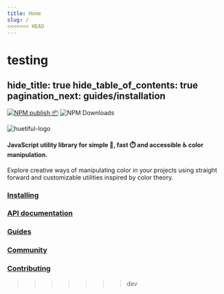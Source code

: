 ```yaml
---
title: Home
slug: /
<<<<<<< HEAD
---
```


testing
=======
hide_title: true
hide_table_of_contents: true
pagination_next: guides/installation
---

[![NPM publish 📦](https://github.com/xml-wizard/huetiful/actions/workflows/release-please.yml/badge.svg)](https://github.com/xml-wizard/huetiful/actions/workflows/release-please.yml)
![NPM Downloads](https://img.shields.io/npm/dt/huetiful-js?style=flat-square&logo=npm&link=https%3A%2F%2Fnpmjs.com%2Fpackage%2Fhuetiful-js)

![huetiful-logo](/img/logo.svg)

#### JavaScript utility library for simple 🧮, fast ⏱️ and accessible ♿ color manipulation.

Explore creative ways of manipulating color in your projects using straight forward and customizable utilities inspired by color theory.

### [Installing](/guides/installation)

### [API documentation](/api)

### [Guides](/guides)

### [Community](https://github.com/xml-wizard/huetiful/discussions)

### [Contributing](https://github.com/prjctimg/huetiful/blob/main/contributing.md)

>>>>>>> dev
